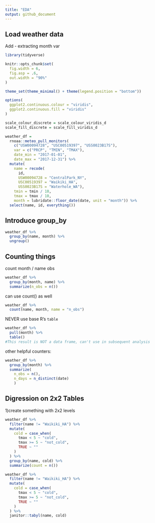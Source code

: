 ```yaml
---
title: "EDA"
output: github_document
---
```


## Load weather data

Add - extracting month var

```r
library(tidyverse)

knitr::opts_chunk$set(
  fig.width = 6, 
  fig.asp = .6,
  out.width = "90%"
)

theme_set(theme_minimal() + theme(legend.position = "bottom"))

options(
  ggplot2.continuous.colour = "viridis", 
  ggplot2.continuous.fill = "viridis"
)

scale_colour_discrete = scale_colour_viridis_d
scale_fill_discrete = scale_fill_viridis_d
```

```r
weather_df =  
  rnoaa::meteo_pull_monitors(
    c("USW00094728", "USC00519397", "USS0023B17S"),
    var = c("PRCP", "TMIN", "TMAX"), 
    date_min = "2017-01-01",
    date_max = "2017-12-31") %>%
  mutate(
    name = recode(
      id, 
      USW00094728 = "CentralPark_NY", 
      USC00519397 = "Waikiki_HA",
      USS0023B17S = "Waterhole_WA"),
    tmin = tmin / 10,
    tmax = tmax / 10,
    month = lubridate::floor_date(date, unit = "month")) %>%
  select(name, id, everything())
```

## Introduce group_by 

```r
weather_df %>% 
  group_by(name, month) %>% 
  ungroup()
```

## Counting things 

count month / name obs

```r
weather_df %>% 
  group_by(month, name) %>% 
  summarize(n_obs = n())
```

can use count() as well 

```r
weather_df %>% 
  count(name, month, name = "n_obs")
```

NEVER use base R's `table`

```r
weather_df %>% 
  pull(month) %>% 
  table()
#This result is NOT a data frame, can't use in subsequent analysis
```

other helpful counters: 

```r
weather_df %>% 
  group_by(month) %>% 
  summarize(
    n_obs = n(), 
    n_days = n_distinct(date)
    )
```

## Digression on 2x2 Tables 

1)create something with 2x2 levels

```r
weather_df %>% 
  filter(name != "Waikiki_HA") %>%
  mutate(
    cold = case_when(
      tmax < 5 ~ "cold", 
      tmax >= 5 ~ "not_cold", 
      TRUE ~ ""
    )
  ) %>% 
  group_by(name, cold) %>% 
  summarize(count = n())

```

```r
weather_df %>% 
  filter(name != "Waikiki_HA") %>%
  mutate(
    cold = case_when(
      tmax < 5 ~ "cold", 
      tmax >= 5 ~ "not_cold", 
      TRUE ~ ""
    )
  ) %>% 
  janitor::tabyl(name, cold)
```





